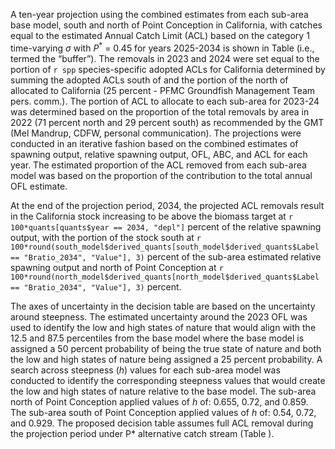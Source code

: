 A ten-year projection using the combined estimates from each sub-area base model, south and north of Point Conception in California, with catches equal to the estimated Annual Catch Limit (ACL) based on the category 1 time-varying $\sigma$ with $P^*$ = 0.45 for years 2025-2034 is shown in Table \ref{tab:es-ca-proj} (i.e., termed the "buffer"). The removals in 2023 and 2024 were set equal to the portion of `r spp` species-specific adopted ACLs for California determined by summing the adopted ACLs south of \CapeM and the portion of the north of \CapeM allocated to California (25 percent - PFMC Groundfish Management Team pers. comm.). The portion of ACL to allocate to each sub-area for 2023-24 was determined based on the proportion of the total removals by area in 2022 (71 percent north and 29 percent south) as recommended by the GMT (Mel Mandrup, CDFW, personal communication). The projections were conducted in an iterative fashion based on the combined estimates of spawning output, relative spawning output, OFL, ABC, and ACL for each year. The estimated proportion of the ACL removed from each sub-area model was based on the proportion of the contribution to the total annual OFL estimate.    

At the end of the projection period, 2034, the projected ACL removals result in the California stock increasing to be above the biomass target at `r 100*quants[quants$year == 2034, "depl"]` percent of the relative spawning output, with the portion of the stock south at `r 100*round(south_model$derived_quants[south_model$derived_quants$Label == "Bratio_2034", "Value"], 3)` percent of the sub-area estimated relative spawning output and north of Point Conception at `r 100*round(north_model$derived_quants[north_model$derived_quants$Label == "Bratio_2034", "Value"], 3)` percent.

The axes of uncertainty in the decision table are based on the uncertainty around steepness. The estimated uncertainty around the 2023 OFL was used to identify the low and high states of nature that would align with the 12.5 and 87.5 percentiles from the base model where the base model is assigned a 50 percent probability of being the true state of nature and both the low and high states of nature being assigned a 25 percent probability. A search across steepness ($h$) values for each sub-area model was conducted to identify the corresponding steepness values that would create the low and high states of nature relative to the base model. The sub-area north of Point Conception applied values of $h$ of: 0.655, 0.72, and 0.859. The sub-area south of Point Conception applied values of $h$ of: 0.54, 0.72, and 0.929. The proposed decision table assumes full ACL removal during the projection period under P* alternative catch stream (Table \ref{tab:dec-tab-es}).

